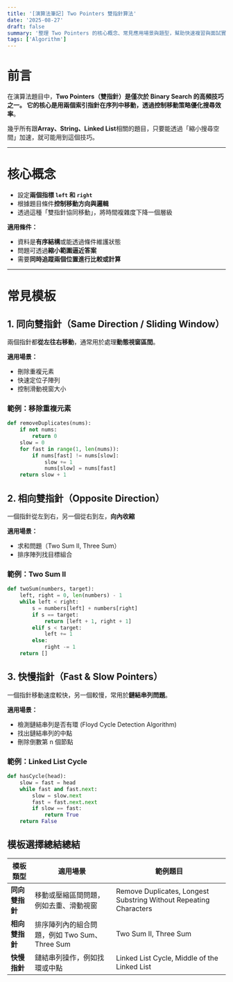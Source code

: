 ```yaml
---
title: '[演算法筆記] Two Pointers 雙指針算法'
date: '2025-08-27'
draft: false
summary: '整理 Two Pointers 的核心概念、常見應用場景與題型，幫助快速複習與面試實戰。'
tags: ['Algorithm']
---
```


# 前言

在演算法題目中，**Two Pointers（雙指針）**是僅次於 Binary Search 的高頻技巧之一。
它的核心是**用兩個索引指針在序列中移動，透過控制移動策略優化搜尋效率**。

幾乎所有跟**Array、String、Linked List**相關的題目，只要能透過「縮小搜尋空間」加速，就可能用到這個技巧。

---

# 核心概念

- 設定**兩個指標 `left` 和 `right`**
- 根據題目條件**控制移動方向與邏輯**
- 透過這種「雙指針協同移動」，將時間複雜度下降一個層級

**適用條件：**

- 資料是**有序結構**或能透過條件維護狀態
- 問題可透過**縮小範圍逼近答案**
- 需要**同時追蹤兩個位置進行比較或計算**

---

# 常見模板

## 1. 同向雙指針（Same Direction / Sliding Window）

兩個指針都**從左往右移動**，通常用於處理**動態視窗區間**。

**適用場景：**

- 刪除重複元素
- 快速定位子陣列
- 控制滑動視窗大小

### 範例：移除重複元素

```python
def removeDuplicates(nums):
    if not nums:
        return 0
    slow = 0
    for fast in range(1, len(nums)):
        if nums[fast] != nums[slow]:
            slow += 1
            nums[slow] = nums[fast]
    return slow + 1
```

## 2. 相向雙指針（Opposite Direction）

一個指針從左到右，另一個從右到左，**向內收縮**

**適用場景：**

- 求和問題（Two Sum II, Three Sum）
- 排序陣列找目標組合

### 範例：Two Sum II

```python
def twoSum(numbers, target):
    left, right = 0, len(numbers) - 1
    while left < right:
        s = numbers[left] + numbers[right]
        if s == target:
            return [left + 1, right + 1]
        elif s < target:
            left += 1
        else:
            right -= 1
    return []
```

## 3. 快慢指針（Fast & Slow Pointers）

一個指針移動速度較快，另一個較慢，常用於**鏈結串列問題**。

**適用場景：**

- 檢測鏈結串列是否有環 (Floyd Cycle Detection Algorithm)
- 找出鏈結串列的中點
- 刪除倒數第 n 個節點

### 範例：Linked List Cycle

```python
def hasCycle(head):
    slow = fast = head
    while fast and fast.next:
        slow = slow.next
        fast = fast.next.next
        if slow == fast:
            return True
    return False
```

## 模板選擇總結總結

| 模板類型       | 適用場景                                      | 範例題目                                                          |
| -------------- | --------------------------------------------- | ----------------------------------------------------------------- |
| **同向雙指針** | 移動或壓縮區間問題，例如去重、滑動視窗        | Remove Duplicates, Longest Substring Without Repeating Characters |
| **相向雙指針** | 排序陣列內的組合問題，例如 Two Sum、Three Sum | Two Sum II, Three Sum                                             |
| **快慢指針**   | 鏈結串列操作，例如找環或中點                  | Linked List Cycle, Middle of the Linked List                      |
